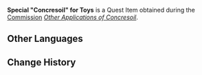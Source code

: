 {{Item Infobox
|id           = 101911
|image        = Item Parcel.png
|type         = Quest Items
|description  = Special "Concresoil" [[Akim]] made for [[Nima]]. What kind of pot warriors will Nima make with it?
|source1      = [[Other Applications of Concresoil]]
}}
'''Special "Concresoil" for Toys''' is a Quest Item obtained during the [[Commission]] ''[[Other Applications of Concresoil]]''.
<!--
==Location==
<gallery hideaddbutton="true" captionalign="center">

</gallery>
-->
==Other Languages==
{{Other Languages
|default_hidden = 1
|en      = Special "Concresoil" for Toys
|zhs     = 玩具专用・「凝成泥土」
|zhs_rm  = Wánjù Zhuānyòng - "Níngchéng Nítǔ"
|zht     = 玩具專用・「凝成泥土」
|zht_rm  = Wánjù Zhuānyòng - "Níngchéng Nítǔ"
|ja      = 特製おもちゃ用「セメン土」
|ja_rm   = Tokusei Omocha-you "Semen-tsuchi"{{Assumed}}
|ko      = 장난감 전용・「젤리 진흙」
|ko_rm   = Jangnan'gam Jeonyong - "Jelli Jinheuk"
|es      = Lodomento especial para juguetes
|fr      = Polyterre pour jouet
|ru      = Специальный «глинобетон» для игрушек
|th      = "ดินโคลนอัดแน่น" สำหรับของเล่น
|th_rm   = 
|vi      = "Đất Cứng" Dùng Cho Đồ Chơi
|de      = Spezieller „verdichteter Lehm“ für Spielzeuge
|id      = "Tanah Beton" Khusus Untuk Mainan
|pt      = Barro Misto para Brinquedos
|tr      = Oyuncaklara Özel "Killi Toprak"
|it      = Cementerra speciale per giocattoli
}}

==Change History==
{{Change History|3.0}}